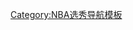 {{Navbox
| name  = 2002年NBA选秀
| title = [[2002年NBA選秀]]
| state = {{{state|autocollapse}}}
|listclass = hlist
| groupstyle = text-align: center;

| group1 = 第一轮
| list1 = 
* [[姚明]]
* [[傑伊·威廉斯]]
* [[小迈克·邓利维]]
* [[德魯·古登]]
* [[尼科洛兹·茨基蒂什维利]]
* {{tsl|en|Dajuan Wagner||Dajuan Wagner}}
* [[努內]]
* [[克里斯·威爾考克斯]]
* [[阿玛雷·斯塔德迈尔]]
* [[卡隆·巴特勒]]
* [[贾里德·杰弗里斯]]
* [[梅爾文·伊萊]]
* [[马库斯·海斯里普]]
* [[弗雷德·瓊斯]]
* [[博什蒂扬·纳赫巴]]
* [[吉里·威爾什]]
* [[胡安·狄克逊]]
* [[庫蒂斯·布查德特]]
* [[萊恩·漢弗雷]]
* {{tsl|en|Kareem Rush||Kareem Rush}}
* {{tsl|en|Qyntel Woods||Qyntel Woods}}
* [[凱西·雅克布森]]
* [[泰夏安·普林斯]]
* [[内纳德·克尔斯蒂奇]]
* {{tsl|en|Frank Williams (basketball)||Frank Williams}}
* {{tsl|en|John Salmons||John Salmons}}
* [[克里斯·杰弗里斯]]
* [[丹·迪考]]

| group2 = 第二轮
| list2 = 
* {{tsl|en|Steve Logan||Steve Logan}}
* {{tsl|en|Roger Mason, Jr.||Roger Mason}}
* [[罗伯特·阿奇巴尔德]]
* {{tsl|en|Vincent Yarbrough||Vincent Yarbrough}}
* [[丹·加祖里奇]]
* [[卡洛斯·布泽尔]]
* {{tsl|en|Miloš Vujanić||Miloš Vujanić}}
* [[大衛·安德森]]
* {{tsl|en|Tito Maddox||Tito Maddox}}
* {{tsl|en|Rod Grizzard||Rod Grizzard}}
* [[胡安·卡洛斯·納瓦羅]]
* [[馬里奧·卡蘇]]
* [[羅納德·穆雷]]
* {{tsl|en|Jason Jennings (basketball)||Jason Jennings}}
* [[羅尼·巴克斯特]]
* {{tsl|en|Sam Clancy, Jr.||Sam Clancy}}
* [[馬特·巴恩斯]]
* {{tsl|en|Jamal Sampson||Jamal Sampson}}
* {{tsl|en|Chris Owens (basketball)||Chris Owens}}
* {{tsl|en|Peter Fehse||Peter Fehse}}
* [[達柳斯·桑蓋拉]]
* {{tsl|en|Federico Kammerichs||Federico Kammerichs}}
* {{tsl|en|Marcus Taylor||Marcus Taylor}}
* [[拉苏尔·巴特勒]]
* {{tsl|en|Tamar Slay||Tamar Slay}}
* {{tsl|en|Mladen Šekularac||Mladen Šekularac}}
* [[路易斯·斯科拉]]
* [[蘭迪·霍爾科姆]]
* [[考斯利·愛德華茲]] 

|belowclass = hlist
|below = {{NBA Draft template list}}
}}<noinclude>
{{collapsible option}}
[[Category:NBA选秀导航模板]]
</noinclude>